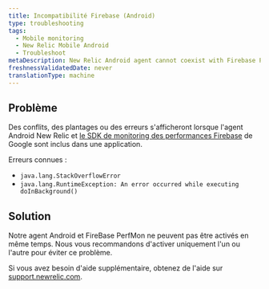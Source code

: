 ```yaml
---
title: Incompatibilité Firebase (Android)
type: troubleshooting
tags:
  - Mobile monitoring
  - New Relic Mobile Android
  - Troubleshoot
metaDescription: New Relic Android agent cannot coexist with Firebase PerfMon SDK
freshnessValidatedDate: never
translationType: machine
---
```


## Problème

Des conflits, des plantages ou des erreurs s'afficheront lorsque l'agent Android New Relic et [le SDK de monitoring des performances Firebase](https://firebase.google.com/docs/perf-mon) de Google sont inclus dans une application.

Erreurs connues :

* `java.lang.StackOverflowError`
* `java.lang.RuntimeException: An error occurred while executing doInBackground()`

## Solution

Notre agent Android et FireBase PerfMon ne peuvent pas être activés en même temps. Nous vous recommandons d'activer uniquement l'un ou l'autre pour éviter ce problème.

Si vous avez besoin d'aide supplémentaire, obtenez de l'aide sur [support.newrelic.com](https://support.newrelic.com).
